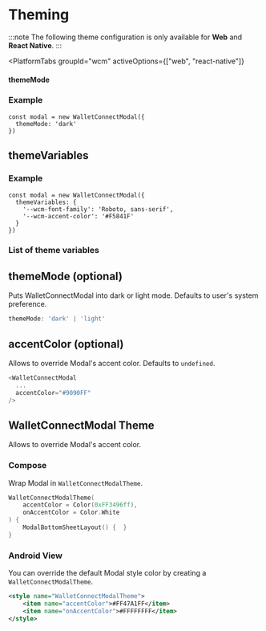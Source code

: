 

# Theming

:::note
The following theme configuration is only available for **Web** and **React Native**.
:::

<PlatformTabs
	groupId="wcm"
	activeOptions={["web", "react-native"]}
>
<PlatformTabItem value="web">

#### themeMode

<ThemeModePartial />

### Example

```tsx
const modal = new WalletConnectModal({
  themeMode: 'dark'
})
```

## themeVariables

<ThemeVariablesPartial />

### Example

```tsx
const modal = new WalletConnectModal({
  themeVariables: {
    '--wcm-font-family': 'Roboto, sans-serif',
    '--wcm-accent-color': '#F5841F'
  }
})
```

### List of theme variables

<WcModalThemeVariablesTable />

</PlatformTabItem>
<PlatformTabItem value="react-native">

## themeMode (optional)

Puts WalletConnectModal into dark or light mode. Defaults to user's system preference.

```ts
themeMode: 'dark' | 'light'
```

## accentColor (optional)

Allows to override Modal's accent color. Defaults to `undefined`.

```ts
<WalletConnectModal
  ...
  accentColor="#9090FF"
/>
```

</PlatformTabItem>

<PlatformTabItem value="android">

## WalletConnectModal Theme

Allows to override Modal's accent color.

### Compose

Wrap Modal in `WalletConnectModalTheme`.

```kotlin
WalletConnectModalTheme(
    accentColor = Color(0xFF3496ff),
    onAccentColor = Color.White
) {
    ModalBottomSheetLayout() {  }
}
```

### Android View

You can override the default Modal style color by creating a `WalletConnectModalTheme`.

```xml
<style name="WalletConnectModalTheme">
    <item name="accentColor">#FF47A1FF</item>
    <item name="onAccentColor">#FFFFFFFF</item>
</style>
```
</PlatformTabItem>
</PlatformTabs>
